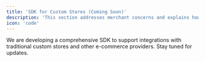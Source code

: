 ```yaml
---
title: 'SDK for Custom Stores (Coming Soon)'
description: 'This section addresses merchant concerns and explains how merchants integrate with Prava.'
icon: 'code'
---
```


We are developing a comprehensive SDK to support integrations with traditional custom stores and other e-commerce providers. Stay tuned for updates.
